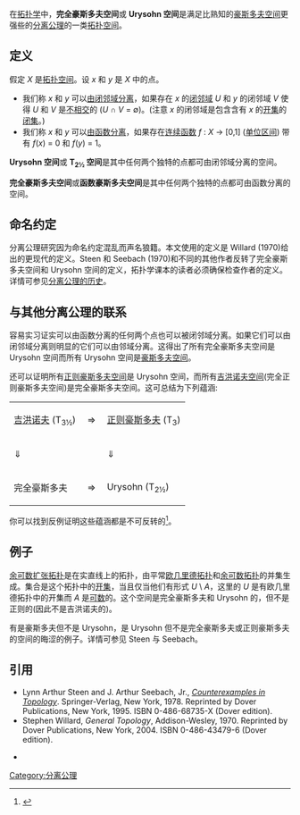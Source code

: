 {{NoteTA|G1=Math}}
在[[拓扑学|拓扑学]]中，'''完全豪斯多夫空间'''或 '''Urysohn 空间'''是满足比熟知的[[豪斯多夫空间|豪斯多夫空间]]更强些的[[分离公理|分离公理]]的一类[[拓扑空间|拓扑空间]]。

== 定义 ==

假定 ''X'' 是[[拓扑空间|拓扑空间]]。设 ''x'' 和 ''y'' 是 ''X'' 中的点。
*我们称 ''x'' 和 ''y'' 可以[[分离集合|由闭邻域分离]]，如果存在 ''x'' 的[[闭集|闭]][[邻域|邻域]] ''U'' 和 ''y'' 的闭邻域 ''V'' 使得 ''U'' 和 ''V'' 是[[不交集|不相交]]的 (''U'' ∩ ''V'' = ∅)。(注意 ''x'' 的闭邻域是包含含有 ''x'' 的[[开集|开集]]的[[闭集|闭集]]。)
*我们称 ''x'' 和 ''y'' 可以[[分离集合|由函数分离]]，如果存在[[连续函数_(拓扑学)|连续函数]] ''f'' : ''X'' → [0,1] ([[单位区间|单位区间]]) 带有 ''f''(''x'') = 0 和 ''f''(''y'') = 1。

'''Urysohn 空间'''或 '''T<sub>2½</sub> 空间'''是其中任何两个独特的点都可由闭邻域分离的空间。

'''完全豪斯多夫空间'''或'''函数豪斯多夫空间'''是其中任何两个独特的点都可由函数分离的空间。

== 命名约定 ==

分离公理研究因为命名约定混乱而声名狼籍。本文使用的定义是 Willard (1970)给出的更现代的定义。Steen 和 Seebach (1970)和不同的其他作者反转了完全豪斯多夫空间和 Urysohn 空间的定义，拓扑学课本的读者必须确保检查作者的定义。详情可参见[[分离公理的历史|分离公理的历史]]。

== 与其他分离公理的联系 ==

容易实习证实可以由函数分离的任何两个点也可以被闭邻域分离。如果它们可以由闭邻域分离则明显的它们可以由邻域分离。这得出了所有完全豪斯多夫空间是 Urysohn 空间而所有 Urysohn 空间是[[豪斯多夫空间|豪斯多夫空间]]。

还可以证明所有[[正则豪斯多夫空间|正则豪斯多夫空间]]是 Urysohn 空间，而所有[[吉洪诺夫空间|吉洪诺夫空间]](完全正则豪斯多夫空间)是完全豪斯多夫空间。这可总结为下列蕴涵:
<center>
{| style="text-align: center;"
|-
| [[吉洪诺夫空间|吉洪诺夫]] (T<sub>3½</sub>) ||  <math>\Rightarrow</math> 
| [[正则空间|正则豪斯多夫]] (T<sub>3</sub>) 
|-
|<math>\Downarrow</math> || || <math>\Downarrow</math>
|-
| 完全豪斯多夫 ||  <math>\Rightarrow</math> 
| Urysohn (T<sub>2½</sub>) ||  <math>\Rightarrow</math> 
| [[豪斯多夫空间|豪斯多夫]] (T<sub>2</sub>) ||  <math>\Rightarrow</math> 
| [[T1空间|T<sub>1</sub>]]
|}
</center>
你可以找到反例证明这些蕴涵都是不可反转的<ref>{{planetmath reference|id=5718|title=Hausdorff space not completely Hausdorff}}</ref>。

== 例子 ==

[[余可数扩张拓扑|余可数扩张拓扑]]是在实直线上的拓扑，由平常[[欧几里德拓扑|欧几里德拓扑]]和[[余可数拓扑|余可数拓扑]]的并集生成。集合是这个拓扑中的[[开集|开集]]，当且仅当他们有形式 ''U'' \ ''A''，这里的 ''U'' 是有欧几里德拓扑中的开集而 ''A'' 是[[可数集合|可数]]的。这个空间是完全豪斯多夫和 Urysohn 的，但不是正则的(因此不是吉洪诺夫的)。

有是豪斯多夫但不是 Urysohn，是 Urysohn 但不是完全豪斯多夫或正则豪斯多夫的空间的晦涩的例子。详情可参见 Steen 与 Seebach。

== 引用 ==
<references/>
*Lynn Arthur Steen and J. Arthur Seebach, Jr., ''[[Counterexamples_in_Topology|Counterexamples in Topology]]''. Springer-Verlag, New York, 1978. Reprinted by Dover Publications, New York, 1995. ISBN 0-486-68735-X (Dover edition).
*Stephen Willard, ''General Topology'', Addison-Wesley, 1970. Reprinted by Dover Publications, New York, 2004. ISBN 0-486-43479-6 (Dover edition).

*{{planetmath reference|id=5717|title=Completely Hausdorff}}

{{点集拓扑}}
[[Category:分离公理|Category:分离公理]]